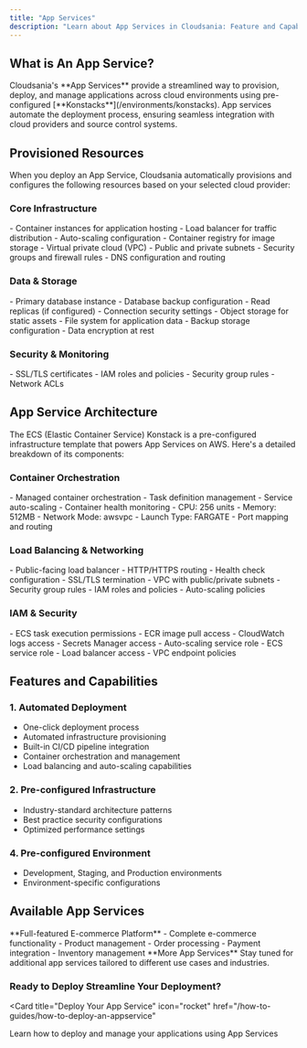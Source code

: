 ```yaml
---
title: "App Services"
description: "Learn about App Services in Cloudsania: Feature and Capabilities"
---
```


## What is An App Service?

<Note>
  Cloudsania's **App Services** provide a streamlined way to provision, deploy, and manage applications across cloud environments using pre-configured [**Konstacks**](/environments/konstacks). App services automate the deployment process, ensuring seamless integration with cloud providers and source control systems.
</Note>

## Provisioned Resources

When you deploy an App Service, Cloudsania automatically provisions and configures the following resources based on your selected cloud provider:

### Core Infrastructure
<CardGroup>
  <Card title="Compute Resources" icon="server">
    - Container instances for application hosting
    - Load balancer for traffic distribution
    - Auto-scaling configuration
    - Container registry for image storage
  </Card>
  
  <Card title="Network Infrastructure" icon="network-wired">
    - Virtual private cloud (VPC)
    - Public and private subnets
    - Security groups and firewall rules
    - DNS configuration and routing
  </Card>
</CardGroup>

### Data & Storage
<CardGroup>
  <Card title="Database Services" icon="database">
    - Primary database instance
    - Database backup configuration
    - Read replicas (if configured)
    - Connection security settings
  </Card>
  
  <Card title="Storage Solutions" icon="hard-drive">
    - Object storage for static assets
    - File system for application data
    - Backup storage configuration
    - Data encryption at rest
  </Card>
</CardGroup>

### Security & Monitoring
<CardGroup>
  <Card title="Security Components" icon="shield">
    - SSL/TLS certificates
    - IAM roles and policies
    - Security group rules
    - Network ACLs
  </Card>
  
  
</CardGroup>

## App Service Architecture

The ECS (Elastic Container Service) Konstack is a pre-configured infrastructure template that powers App Services on AWS. Here's a detailed breakdown of its components:

### Container Orchestration
<CardGroup>
  <Card title="ECS Cluster" icon="boxes-stacked">
    - Managed container orchestration
    - Task definition management
    - Service auto-scaling
    - Container health monitoring
  </Card>
  
  <Card title="Task Configuration" icon="gears">
    - CPU: 256 units
    - Memory: 512MB
    - Network Mode: awsvpc
    - Launch Type: FARGATE
    - Port mapping and routing
  </Card>
</CardGroup>

### Load Balancing & Networking
<CardGroup>
  <Card title="Application Load Balancer" icon="network-wired">
    - Public-facing load balancer
    - HTTP/HTTPS routing
    - Health check configuration
    - SSL/TLS termination
  </Card>
  
  <Card title="Network Configuration" icon="diagram-project">
    - VPC with public/private subnets
    - Security group rules
    - IAM roles and policies
    - Auto-scaling policies
  </Card>
</CardGroup>

### IAM & Security
<CardGroup>
  <Card title="Task Execution Role" icon="shield-check">
    - ECS task execution permissions
    - ECR image pull access
    - CloudWatch logs access
    - Secrets Manager access
  </Card>
  
  <Card title="Service Roles" icon="user-shield">
    - Auto-scaling service role
    - ECS service role
    - Load balancer access
    - VPC endpoint policies
  </Card>
</CardGroup>

## Features and Capabilities

### 1. Automated Deployment
- One-click deployment process
- Automated infrastructure provisioning
- Built-in CI/CD pipeline integration
- Container orchestration and management
- Load balancing and auto-scaling capabilities

### 2. Pre-configured Infrastructure
- Industry-standard architecture patterns
- Best practice security configurations
- Optimized performance settings


### 4. Pre-configured Environment 
- Development, Staging, and Production environments
- Environment-specific configurations

## Available App Services

<CardGroup>
  <Card title="E-commerce App Service" icon="shopping-cart">
    **Full-featured E-commerce Platform**
    - Complete e-commerce functionality
    - Product management
    - Order processing
    - Payment integration
    - Inventory management
  </Card>
  
  <Card title="Coming Soon" icon="clock">
    **More App Services**
    Stay tuned for additional app services tailored to different use cases and industries.
  </Card>
</CardGroup>


### Ready to Deploy Streamline Your Deployment?
<Card
  title="Deploy Your App Service"
  icon="rocket"
  href="/how-to-guides/how-to-deploy-an-appservice"
>
  Learn how to deploy and manage your applications using App Services
</Card>

